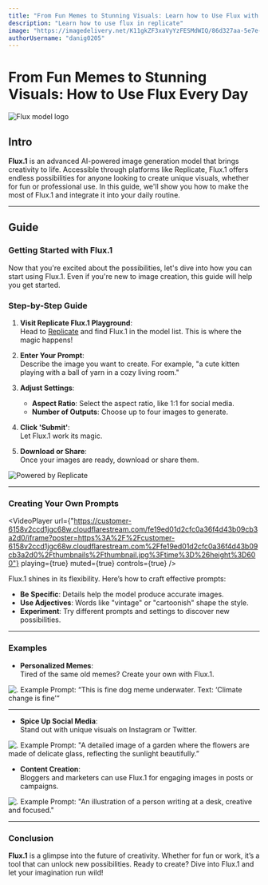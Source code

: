 ```yaml
---
title: "From Fun Memes to Stunning Visuals: Learn how to Use Flux with replicate Every Day"
description: "Learn how to use flux in replicate"
image: "https://imagedelivery.net/K11gkZF3xaVyYzFESMdWIQ/86d327aa-5e7e-48ca-1e3d-23c58779b200/full"
authorUsername: "danig0205"
---
```


# From Fun Memes to Stunning Visuals: How to Use Flux Every Day

<Img src="https://imagedelivery.net/K11gkZF3xaVyYzFESMdWIQ/ba26d724-ba12-4ebf-7b05-210b05714300/full" alt="Flux model logo" caption="Logo for FLux, the name of Flux model"/>

## Intro
**Flux.1** is an advanced AI-powered image generation model that brings creativity to life. Accessible through platforms like Replicate, Flux.1 offers endless possibilities for anyone looking to create unique visuals, whether for fun or professional use. In this guide, we'll show you how to make the most of Flux.1 and integrate it into your daily routine.

---

## Guide

### Getting Started with Flux.1

Now that you're excited about the possibilities, let's dive into how you can start using Flux.1. Even if you're new to image creation, this guide will help you get started.

### Step-by-Step Guide

1. **Visit Replicate Flux.1 Playground**:  
   Head to [Replicate](https://replicate.com/) and find Flux.1 in the model list. This is where the magic happens!

2. **Enter Your Prompt**:  
   Describe the image you want to create. For example, "a cute kitten playing with a ball of yarn in a cozy living room."

3. **Adjust Settings**:
   - **Aspect Ratio**: Select the aspect ratio, like 1:1 for social media.
   - **Number of Outputs**: Choose up to four images to generate.

4. **Click 'Submit'**:  
   Let Flux.1 work its magic.

5. **Download or Share**:  
   Once your images are ready, download or share them.

<Img src="https://imagedelivery.net/K11gkZF3xaVyYzFESMdWIQ/65d02e62-4350-4db4-7fc8-dcd60b1f0200/full" alt="Powered by Replicate" caption="**Example Prompt: A board made of ballons with a black backgroun and neon lights"/>

---

### Creating Your Own Prompts

<VideoPlayer
url={"https://customer-6158v2ccd1jgc68w.cloudflarestream.com/fe19ed01d2cfc0a36f4d43b09cb3a2d0/iframe?poster=https%3A%2F%2Fcustomer-6158v2ccd1jgc68w.cloudflarestream.com%2Ffe19ed01d2cfc0a36f4d43b09cb3a2d0%2Fthumbnails%2Fthumbnail.jpg%3Ftime%3D%26height%3D600"}
playing={true}
muted={true}
controls={true}
/>

Flux.1 shines in its flexibility. Here’s how to craft effective prompts:

- **Be Specific**: Details help the model produce accurate images.
- **Use Adjectives**: Words like "vintage" or "cartoonish" shape the style.
- **Experiment**: Try different prompts and settings to discover new possibilities.
---
### Examples

- **Personalized Memes**:  
  Tired of the same old memes? Create your own with Flux.1.

<Img src="https://imagedelivery.net/K11gkZF3xaVyYzFESMdWIQ/ae6177b4-235a-429d-935e-8c3b3c073d00/full" alt="." caption= "**Example Prompt: A detailed image of a garden where the flowersExample Prompt: This is fine dog meme underwater. Text: ‘Climate change is fine"/>
  Example Prompt:  
  “This is fine dog meme underwater. Text: ‘Climate change is fine’“

---
- **Spice Up Social Media**:  
  Stand out with unique visuals on Instagram or Twitter.

<Img src="https://imagedelivery.net/K11gkZF3xaVyYzFESMdWIQ/9431c273-23e3-4553-7c5c-c7adf37e0200/full" alt="." caption= "**Example Prompt: A detailed image of a garden where the flowers are made of delicate glass, reflecting the sunlight beautifully "/>
  Example Prompt:  
  "A detailed image of a garden where the flowers are made of delicate glass, reflecting the sunlight beautifully.”

- **Content Creation**:  
  Bloggers and marketers can use Flux.1 for engaging images in posts or campaigns.

<Img src="https://imagedelivery.net/K11gkZF3xaVyYzFESMdWIQ/d047d7f5-a3fa-4107-d5ba-16da4bfcb900/full" alt="." caption="**Example Prompt: An illustration of a person writing at a desk, creative and focused."/>
  Example Prompt:  
  "An illustration of a person writing at a desk, creative and focused."

---

### Conclusion

**Flux.1** is a glimpse into the future of creativity. Whether for fun or work, it’s a tool that can unlock new possibilities. Ready to create? Dive into Flux.1 and let your imagination run wild!
